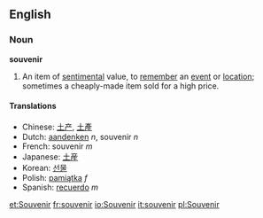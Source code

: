 ==English==
===Noun===
'''souvenir'''

# An item of [[sentimental]] value, to [[remember]] an [[event]] or [[location]];  sometimes a cheaply-made item sold for a high price.

====Translations====
*Chinese: [[土产]], [[土產]]
*Dutch: [[aandenken]] ''n'', souvenir ''n''
*French: souvenir ''m''
*Japanese: [[土産]]
*Korean: [[선물]]
*Polish: [[pamiątka]] ''f''
*Spanish: [[recuerdo]] ''m''

[[et:Souvenir]]
[[fr:souvenir]]
[[io:Souvenir]]
[[it:souvenir]]
[[pl:Souvenir]]